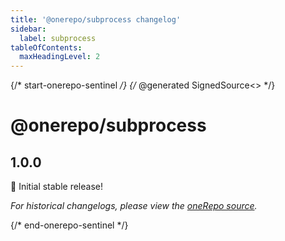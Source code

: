 ```yaml
---
title: '@onerepo/subprocess changelog'
sidebar:
  label: subprocess
tableOfContents:
  maxHeadingLevel: 2
---
```


{/* start-onerepo-sentinel */}
{/* @generated SignedSource<<a80b41cf45c4fc884384d3c45f9e4088>> */}

# @onerepo/subprocess

## 1.0.0

🎉 Initial stable release!

_For historical changelogs, please view the [oneRepo source](https://github.com/paularmstrong/onerepo/tree/main/modules/subprocess)._

{/* end-onerepo-sentinel */}

